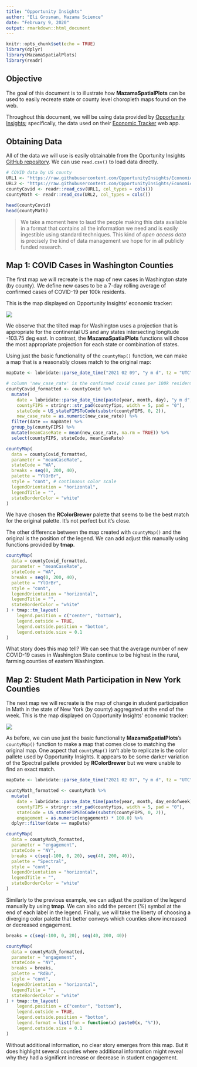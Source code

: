 ```yaml
---
title: "Opportunity Insights"
author: "Eli Grosman, Mazama Science"
date: "February 9, 2020"
output: rmarkdown::html_document
---
```


```r
knitr::opts_chunk$set(echo = TRUE)
library(dplyr)
library(MazamaSpatialPlots)
library(readr)
```

## Objective

The goal of this document is to illustrate how **MazamaSpatialPlots** can be used
to easily recreate state or county level choropleth maps found on the web.

Throughout this document, we will be using data provided by 
[Opportunity Insights](https://opportunityinsights.org/); specifically, the data
used on their [Economic Tracker](https://www.tracktherecovery.org/) web app.

## Obtaining Data

All of the data we will use is easily obtainable from the Oportunity Insights 
[GitHub repository](https://github.com/OpportunityInsights/EconomicTracker). We
can use `read.csv()` to load data directly.

```r
# COVID data by US county
URL1 <- "https://raw.githubusercontent.com/OpportunityInsights/EconomicTracker/main/data/COVID%20-%20County%20-%20Daily.csv"
URL2 <- "https://raw.githubusercontent.com/OpportunityInsights/EconomicTracker/main/data/Zearn%20-%20County%20-%20Weekly.csv"
countyCovid <- readr::read_csv(URL1, col_types = cols())
countyMath <- readr::read_csv(URL2, col_types = cols())
```

```r
head(countyCovid)
head(countyMath)
```

> We take a moment here to laud the people making this data available in a format
> that contains all the information we need and is easily ingestible using standard
> techniques. This kind of _open access data_ is precisely the kind of data management
> we hope for in all publicly funded research.

## Map 1: COVID Cases in Washington Counties

The first map we will recreate is the map of new cases in Washington state 
(by county). We define new cases to be a 7-day rolling average of confirmed
cases of COVID-19 per 100k residents.

This is the map displayed on Opportunity Insights' economic tracker:

![](./Opportunity_Insights_files/map1.PNG)

We observe that the tilted map for Washington uses a projection that is appropriate
for the continental US and any states intersecting longitude -103.75 deg east.
In contrast, the **MazamaSpatialPlots** functions will chose the most appropriate
projection for each state or combination of states.

Using just the basic functionality of the `countyMap()` function,
we can make a map that is a reasonably closes match to the original map:

```r
mapDate <- lubridate::parse_date_time("2021 02 09", "y m d", tz = "UTC")

# column 'new_case_rate' is the confirmed covid cases per 100k residents, 7-day rolling average
countyCovid_formatted <- countyCovid %>%
  mutate(
    date = lubridate::parse_date_time(paste(year, month, day), "y m d", tz = "UTC"),
    countyFIPS = stringr::str_pad(countyfips, width = 5, pad = "0"),
    stateCode = US_stateFIPSToCode(substr(countyFIPS, 0, 2)),
    new_case_rate = as.numeric(new_case_rate)) %>%
  filter(date == mapDate) %>%
  group_by(countyFIPS) %>% 
  mutate(meanCaseRate = mean(new_case_rate, na.rm = TRUE)) %>%
  select(countyFIPS, stateCode, meanCaseRate)

countyMap(
  data = countyCovid_formatted,
  parameter = "meanCaseRate",
  stateCode = "WA",
  breaks = seq(0, 200, 40),
  palette = "YlOrBr",
  style = "cont", # continuous color scale
  legendOrientation = "horizontal",
  legendTitle = "",
  stateBorderColor = "white"
)
```

We have chosen the **RColorBrewer** palette that seems to be the best match for
the original palette. It's not perfect but it's close.

The other difference between the map created with `countyMap()` and the original 
is the position of the legend. We can add adjust this manually using functions 
provided by **tmap**.

```r
countyMap(
  data = countyCovid_formatted,
  parameter = "meanCaseRate",
  stateCode = "WA",
  breaks = seq(0, 200, 40),
  palette = "YlOrBr",
  style = "cont", 
  legendOrientation = "horizontal",
  legendTitle = "",
  stateBorderColor = "white"
) + tmap::tm_layout(
    legend.position = c("center", "bottom"),
    legend.outside = TRUE,
    legend.outside.position = "bottom",
    legend.outside.size = 0.1
)
```

What story does this map tell? We can see that the average number of new COVID-19 cases in Washington
State continue to be highest in the rural, farming counties of eastern Washington.

## Map 2: Student Math Participation in New York Counties

The next map we will recreate is the map of change in student participation
in Math in the state of New York (by county) aggregated at the end of the week. 
This is the map displayed on Opportunity Insights' economic tracker:

![](./Opportunity_Insights_files/map2.PNG)

As before, we can use just the basic functionality **MazamaSpatialPlots**'s 
`countyMap()` function to make a map that comes close to matching the original map.
One aspect that `countyMap()` isn't able to replicate is the color pallete used
by Opportunity Insights. It appears to be some darker variation of the Spectral
pallete provided by **RColorBrewer** but we were unable to find an exact match.

```r
mapDate <- lubridate::parse_date_time("2021 02 07", "y m d", tz = "UTC")

countyMath_formatted <- countyMath %>%
  mutate(
    date = lubridate::parse_date_time(paste(year, month, day_endofweek), "y m d", tz = "UTC"),
    countyFIPS = stringr::str_pad(countyfips, width = 5, pad = "0"),
    stateCode = US_stateFIPSToCode(substr(countyFIPS, 0, 2)),
    engagement = as.numeric(engagement) * 100.0) %>%
  dplyr::filter(date == mapDate)

countyMap(
  data = countyMath_formatted,
  parameter = "engagement",
  stateCode = "NY",
  breaks = c(seq(-100, 0, 20), seq(40, 200, 40)),
  palette = "Spectral",
  style = "cont",
  legendOrientation = "horizontal",
  legendTitle = "",
  stateBorderColor = "white"
)
```

Similarly to the previous example, we can adjust the position of the legend manually
by using **tmap**. We can also add the percent (%) symbol at the end of each label in the legend.
Finally, we will take the liberty of choosing a diverging color palette that better
conveys which counties show increased or decreased engagement.

```r
breaks = c(seq(-100, 0, 20), seq(40, 200, 40))

countyMap(
  data = countyMath_formatted,
  parameter = "engagement",
  stateCode = "NY",
  breaks = breaks,
  palette = "RdBu",
  style = "cont",
  legendOrientation = "horizontal",
  legendTitle = "",
  stateBorderColor = "white"
) + tmap::tm_layout(
    legend.position = c("center", "bottom"),
    legend.outside = TRUE,
    legend.outside.position = "bottom",
    legend.format = list(fun = function(x) paste0(x, "%")),
    legend.outside.size = 0.1
)
```

Without additional information, no clear story emerges from this map. But it does
highlight several counties where additional information might reveal why they 
had a significnt increase or decrease in student engagement.







